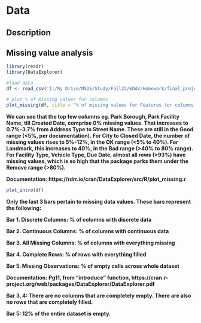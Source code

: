# Data

## Description

## Missing value analysis

```r
library(readr)
library(DataExplorer)

#load data
df <- read_csv('I:/My Drive/MSDS/Study/Fall23/EDAV/Homework/final_project/311_Service_Requests_from_20230901_to_20231129.csv')

# plot % of missing values for columns 
plot_missing(df, title = "% of missing values for Features (or columns)", geom_label_args = list("size" = 2))
```
**We can see that the top few columns eg. Park Borough, Park Facility Name, till Created Date, comprise 0% missing values. That increases to 0.7%-3.7% from Address Type to Street Name. These are still in the Good range (<5%, per documentation). For City to Closed Date, the number of missing values rises to 5%-12%, in the OK range (<5% to 40%). For Landmark, this increases to 40%, in the Bad range (>40% to 80% range). For Facility Type, Vehicle Type, Due Date, almost all rows (>93%) have missing values, which is so high that the package parks them under the Remove range (>80%).**

**Documentation: https://rdrr.io/cran/DataExplorer/src/R/plot_missing.r**

```r
plot_intro(df)
```
**Only the last 3 bars pertain to missing data values. These bars represent the following:**

**Bar 1. Discrete Columns: % of columns with discrete data**

**Bar 2. Continuous Columns: % of columns with continuous data**

**Bar 3. All Missing Columns: % of columns with everything missing**

**Bar 4. Complete Rows: % of rows with everything filled**

**Bar 5. Missing Observations: % of empty cells across whole dataset**

**Documentation: Pg11, from "introduce" function,  https://cran.r-project.org/web/packages/DataExplorer/DataExplorer.pdf **

**Bar 3, 4: There are no columns that are completely empty. There are also no rows that are completely filled.**

**Bar 5: 12% of the entire dataset is empty.**
